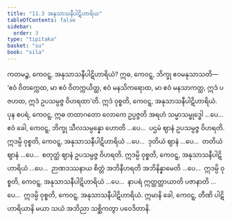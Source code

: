 ```yaml
---
title: "11.3 အနုသာသနီပါဋိဟာရိယ"
tableOfContents: false
sidebar:
  order: 3
type: "tipitaka"
basket: "su"
book: "sila"
---
```



<DynamicBreadcrumb />

<Division number="486" book="sila">

<Paragraph number="840" book="sila">
ကတမဉ္စ, ကေဝဋ္ဋ, အနုသာသနီပါဋိဟာရိယံ? ဣဓ, ကေဝဋ္ဋ, ဘိက္ခု ဧဝမနုသာသတိ—  ‘ဧဝံ ဝိတက္ကေထ, မာ ဧဝံ ဝိတက္ကယိတ္ထ, ဧဝံ မနသိကရောထ, မာ ဧဝံ မနသာကတ္ထ, ဣဒံ ပဇဟထ, ဣဒံ ဥပသမ္ပဇ္ဇ ဝိဟရထာ’တိ. ဣဒံ ဝုစ္စတိ, ကေဝဋ္ဋ, အနုသာသနီပါဋိဟာရိယံ.
</Paragraph>

<Paragraph number="841" book="sila">
ပုန စပရံ, ကေဝဋ္ဋ, ဣဓ တထာဂတော လောကေ ဥပ္ပဇ္ဇတိ အရဟံ သမ္မာသမ္ဗုဒ္ဓေါ …ပေ…  ဧဝံ ခေါ, ကေဝဋ္ဋ, ဘိက္ခု သီလသမ္ပန္နော ဟောတိ …ပေ…  ပဌမံ ဈာနံ ဥပသမ္ပဇ္ဇ ဝိဟရတိ. ဣဒမ္ပိ ဝုစ္စတိ, ကေဝဋ္ဋ, အနုသာသနီပါဋိဟာရိယံ …ပေ…  ဒုတိယံ ဈာနံ …ပေ…  တတိယံ ဈာနံ …ပေ…  စတုတ္ထံ ဈာနံ ဥပသမ္ပဇ္ဇ ဝိဟရတိ. ဣဒမ္ပိ ဝုစ္စတိ, ကေဝဋ္ဋ, အနုသာသနီပါဋိဟာရိယံ …ပေ…  ဉာဏဒဿနာယ စိတ္တံ အဘိနီဟရတိ အဘိနိန္နာမေတိ …ပေ…  ဣဒမ္ပိ ဝုစ္စတိ, ကေဝဋ္ဋ, အနုသာသနီပါဋိဟာရိယံ …ပေ…  နာပရံ ဣတ္ထတ္တာယာတိ ပဇာနာတိ …ပေ…  ဣဒမ္ပိ ဝုစ္စတိ, ကေဝဋ္ဋ, အနုသာသနီပါဋိဟာရိယံ.
</Paragraph>

<Paragraph number="842" book="sila">
ဣမာနိ ခေါ, ကေဝဋ္ဋ, တီဏိ ပါဋိဟာရိယာနိ မယာ သယံ အဘိညာ သစ္ဆိကတွာ ပဝေဒိတာနိ.
</Paragraph>
</Division>
